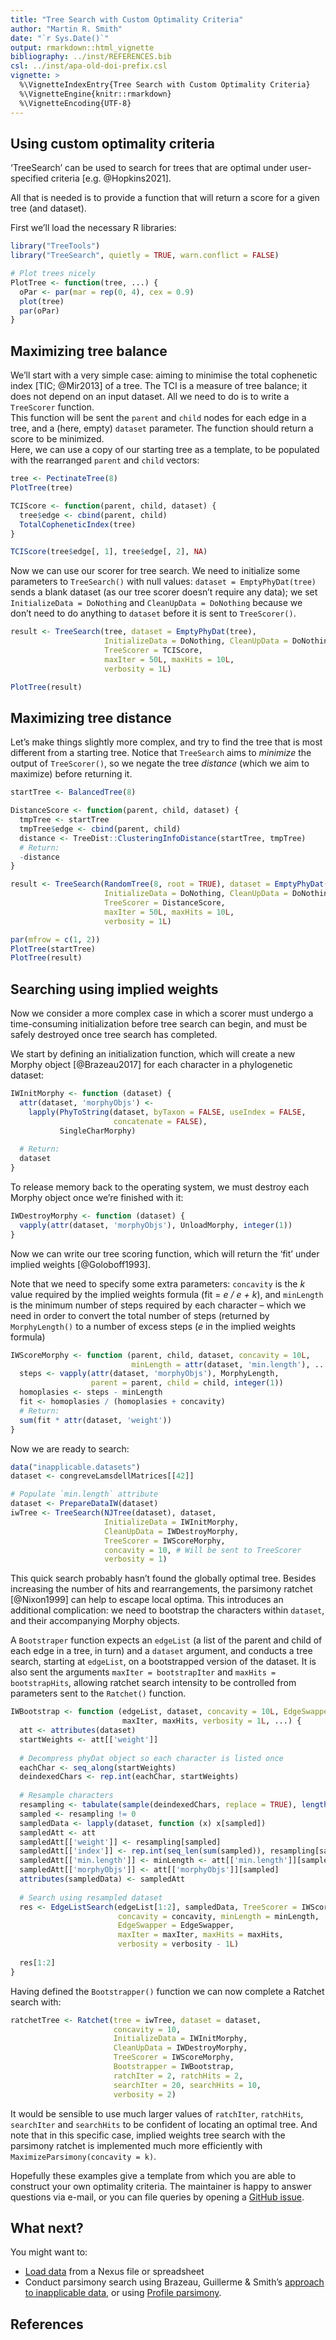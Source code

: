 ```yaml
---
title: "Tree Search with Custom Optimality Criteria"
author: "Martin R. Smith"
date: "`r Sys.Date()`"
output: rmarkdown::html_vignette
bibliography: ../inst/REFERENCES.bib
csl: ../inst/apa-old-doi-prefix.csl
vignette: >
  %\VignetteIndexEntry{Tree Search with Custom Optimality Criteria}
  %\VignetteEngine{knitr::rmarkdown}
  %\VignetteEncoding{UTF-8}
---
```


## Using custom optimality criteria

'TreeSearch' can be used to search for trees that are optimal under 
user-specified criteria [e.g. @Hopkins2021].

All that is needed is to provide a function that will return a score for a
given tree (and dataset).

First we'll load the necessary R libraries:

```r
library("TreeTools")
library("TreeSearch", quietly = TRUE, warn.conflict = FALSE)

# Plot trees nicely
PlotTree <- function(tree, ...) {
  oPar <- par(mar = rep(0, 4), cex = 0.9)
  plot(tree)
  par(oPar)
}
```

## Maximizing tree balance

We'll start with a very simple case: aiming to minimise the 
total cophenetic index [TIC; @Mir2013] of a tree. 
The TCI is a measure of tree balance; it does not depend on an input dataset.
All we need to do is to write a `TreeScorer` function.  
This function will be sent the `parent` and `child` nodes for each edge in a
tree, and a (here, empty) `dataset` parameter.  The function should return
a score to be minimized.  
Here, we can use a copy of our starting tree as a template, to be populated
with the rearranged `parent` and `child` vectors:

```r
tree <- PectinateTree(8)
PlotTree(tree)

TCIScore <- function(parent, child, dataset) {
  tree$edge <- cbind(parent, child)
  TotalCopheneticIndex(tree)
}

TCIScore(tree$edge[, 1], tree$edge[, 2], NA)
```

Now we can use our scorer for tree search.
We need to initialize some parameters to `TreeSearch()` with null values:
`dataset = EmptyPhyDat(tree)` sends a blank dataset (as our tree scorer doesn't
require any data); we set `InitializeData = DoNothing` and
`CleanUpData = DoNothing` because we don't need to do anything to `dataset`
before it is sent to `TreeScorer()`.

```r
result <- TreeSearch(tree, dataset = EmptyPhyDat(tree),
                     InitializeData = DoNothing, CleanUpData = DoNothing,
                     TreeScorer = TCIScore,
                     maxIter = 50L, maxHits = 10L, 
                     verbosity = 1L)

PlotTree(result)
```

## Maximizing tree distance

Let's make things slightly more complex, and try to find the tree that is 
most different from a starting tree.  Notice that `TreeSearch` aims to 
_minimize_ the output of `TreeScorer()`, so we negate the tree _distance_ 
(which we aim to maximize) before returning it.

```r
startTree <- BalancedTree(8)

DistanceScore <- function(parent, child, dataset) {
  tmpTree <- startTree
  tmpTree$edge <- cbind(parent, child)
  distance <- TreeDist::ClusteringInfoDistance(startTree, tmpTree)
  # Return:
  -distance
}

result <- TreeSearch(RandomTree(8, root = TRUE), dataset = EmptyPhyDat(tree),
                     InitializeData = DoNothing, CleanUpData = DoNothing,
                     TreeScorer = DistanceScore,
                     maxIter = 50L, maxHits = 10L, 
                     verbosity = 1L)

par(mfrow = c(1, 2))
PlotTree(startTree)
PlotTree(result)

```



## Searching using implied weights

Now we consider a more complex case in which a scorer
must undergo a time-consuming initialization before tree search can begin,
and must be safely destroyed once tree search has completed.

We start by defining an initialization function, which will create a new
Morphy object [@Brazeau2017] for each character in a phylogenetic dataset:

```r
IWInitMorphy <- function (dataset) {
  attr(dataset, 'morphyObjs') <- 
    lapply(PhyToString(dataset, byTaxon = FALSE, useIndex = FALSE, 
                       concatenate = FALSE), 
           SingleCharMorphy)
  
  # Return:
  dataset
}
```

To release memory back to the operating system, we must destroy each Morphy
object once we're finished with it:

```r
IWDestroyMorphy <- function (dataset) {
  vapply(attr(dataset, 'morphyObjs'), UnloadMorphy, integer(1))
}
```

Now we can write our tree scoring function, which will return the 'fit'
under implied weights [@Goloboff1993].

Note that we need to specify some extra parameters: `concavity` is the _k_ 
value required by the implied weights formula (fit = _e / e + k_),
and `minLength` is the minimum number of steps required by each character --
which we need in order to convert the total number of steps (returned by
`MorphyLength()` to a number of excess steps (_e_ in the implied weights formula)

```r
IWScoreMorphy <- function (parent, child, dataset, concavity = 10L, 
                           minLength = attr(dataset, 'min.length'), ...) {
  steps <- vapply(attr(dataset, 'morphyObjs'), MorphyLength,
                  parent = parent, child = child, integer(1))
  homoplasies <- steps - minLength
  fit <- homoplasies / (homoplasies + concavity)
  # Return:
  sum(fit * attr(dataset, 'weight'))
}
```

Now we are ready to search:

```r
data("inapplicable.datasets")
dataset <- congreveLamsdellMatrices[[42]]

# Populate `min.length` attribute
dataset <- PrepareDataIW(dataset)
iwTree <- TreeSearch(NJTree(dataset), dataset,
                     InitializeData = IWInitMorphy,
                     CleanUpData = IWDestroyMorphy,
                     TreeScorer = IWScoreMorphy,
                     concavity = 10, # Will be sent to TreeScorer
                     verbosity = 1)

```

This quick search probably hasn't found the globally optimal tree.
Besides increasing the number of hits and rearrangements,
the parsimony ratchet [@Nixon1999] can help to escape local optima.
This introduces an additional complication: we need to bootstrap the characters
within `dataset`, and their accompanying Morphy objects.

A `Bootstraper` function expects an `edgeList` (a list of the parent and child
of each edge in a tree, in turn) and a `dataset` argument, and conducts
a tree search, starting at `edgeList`, on a bootstrapped version of the dataset.
It is also sent the arguments `maxIter = bootstrapIter` and 
`maxHits = bootstrapHits`, allowing ratchet search intensity to be controlled
from parameters sent to the `Ratchet()` function.

```r
IWBootstrap <- function (edgeList, dataset, concavity = 10L, EdgeSwapper = NNISwap, 
                         maxIter, maxHits, verbosity = 1L, ...) {
  att <- attributes(dataset)
  startWeights <- att[['weight']]
  
  # Decompress phyDat object so each character is listed once
  eachChar <- seq_along(startWeights)
  deindexedChars <- rep.int(eachChar, startWeights)
  
  # Resample characters
  resampling <- tabulate(sample(deindexedChars, replace = TRUE), length(startWeights))
  sampled <- resampling != 0
  sampledData <- lapply(dataset, function (x) x[sampled])
  sampledAtt <- att
  sampledAtt[['weight']] <- resampling[sampled]
  sampledAtt[['index']] <- rep.int(seq_len(sum(sampled)), resampling[sampled])
  sampledAtt[['min.length']] <- minLength <- att[['min.length']][sampled]
  sampledAtt[['morphyObjs']] <- att[['morphyObjs']][sampled]
  attributes(sampledData) <- sampledAtt
  
  # Search using resampled dataset
  res <- EdgeListSearch(edgeList[1:2], sampledData, TreeScorer = IWScoreMorphy,
                        concavity = concavity, minLength = minLength,
                        EdgeSwapper = EdgeSwapper, 
                        maxIter = maxIter, maxHits = maxHits,
                        verbosity = verbosity - 1L)
  
  res[1:2]
}

```

Having defined the `Bootstrapper()` function we can now complete a Ratchet 
search with:

```r
ratchetTree <- Ratchet(tree = iwTree, dataset = dataset,
                       concavity = 10,
                       InitializeData = IWInitMorphy, 
                       CleanUpData = IWDestroyMorphy,
                       TreeScorer = IWScoreMorphy,
                       Bootstrapper = IWBootstrap,
                       ratchIter = 2, ratchHits = 2,
                       searchIter = 20, searchHits = 10,
                       verbosity = 2)

```


It would be sensible to use much larger values of `ratchIter`, `ratchHits`,
`searchIter` and `searchHits` to be confident of locating an optimal tree.
And note that in this specific case, 
implied weights tree search with the parsimony ratchet is implemented
much more efficiently with `MaximizeParsimony(concavity = k)`.

Hopefully these examples give a template from which you are able to construct
your own optimality criteria.  The maintainer is happy to answer questions via
e-mail, or you can file queries by opening a
[GitHub issue](https://github.com/ms609/TreeDist/issues/new/).

## What next?

You might want to:

- [Load data](https://ms609.github.io/TreeTools/articles/load-data.html) from a Nexus file or spreadsheet
- Conduct parsimony search using Brazeau, Guillerme & Smith's [approach to inapplicable data](inapplicable.html), or using [Profile parsimony](profile.html).


## References